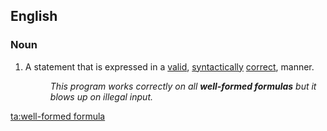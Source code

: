 ==English==

===Noun===
{{en-noun|pl2=well-formed formulae}}
{{wikipedia}}

#A statement that is expressed in a [[valid]], [[syntactically]] [[correct]], manner.
#:''This program works correctly on all '''well-formed formulas''' but it blows up on illegal input.''

[[ta:well-formed formula]]